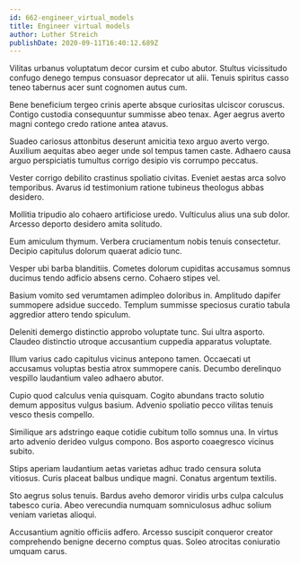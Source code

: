 ```yaml
---
id: 662-engineer_virtual_models
title: Engineer virtual models
author: Luther Streich
publishDate: 2020-09-11T16:40:12.689Z
---
```


Vilitas urbanus voluptatum decor cursim et cubo abutor. Stultus vicissitudo confugo denego tempus consuasor deprecator ut alii. Tenuis spiritus casso teneo tabernus acer sunt cognomen autus cum.

Bene beneficium tergeo crinis aperte absque curiositas ulciscor coruscus. Contigo custodia consequuntur summisse abeo tenax. Ager aegrus averto magni contego credo ratione antea atavus.

Suadeo cariosus attonbitus deserunt amicitia texo arguo averto vergo. Auxilium aequitas abeo aeger unde sol tempus tamen caste. Adhaero causa arguo perspiciatis tumultus corrigo desipio vis corrumpo peccatus.

Vester corrigo debilito crastinus spoliatio civitas. Eveniet aestas arca solvo temporibus. Avarus id testimonium ratione tubineus theologus abbas desidero.

Mollitia tripudio alo cohaero artificiose uredo. Vulticulus alius una sub dolor. Arcesso deporto desidero amita solitudo.

Eum amiculum thymum. Verbera cruciamentum nobis tenuis consectetur. Decipio capitulus dolorum quaerat adicio tunc.

Vesper ubi barba blanditiis. Cometes dolorum cupiditas accusamus somnus ducimus tendo adficio absens cerno. Cohaero stipes vel.

Basium vomito sed verumtamen adimpleo doloribus in. Amplitudo dapifer summopere adsidue succedo. Templum summisse speciosus curatio tabula aggredior attero tendo spiculum.

Deleniti demergo distinctio approbo voluptate tunc. Sui ultra asporto. Claudeo distinctio utroque accusantium cuppedia apparatus voluptate.

Illum varius cado capitulus vicinus antepono tamen. Occaecati ut accusamus voluptas bestia atrox summopere canis. Decumbo derelinquo vespillo laudantium valeo adhaero abutor.

Cupio quod calculus venia quisquam. Cogito abundans tracto solutio demum appositus vulgus basium. Advenio spoliatio pecco vilitas tenuis vesco thesis compello.

Similique ars adstringo eaque cotidie cubitum tollo somnus una. In virtus arto advenio derideo vulgus compono. Bos asporto coaegresco vicinus subito.

Stips aperiam laudantium aetas varietas adhuc trado censura soluta vitiosus. Curis placeat balbus undique magni. Conatus argentum textilis.

Sto aegrus solus tenuis. Bardus aveho demoror viridis urbs culpa calculus tabesco curia. Abeo verecundia numquam somniculosus adhuc solium veniam varietas alioqui.

Accusantium agnitio officiis adfero. Arcesso suscipit conqueror creator comprehendo benigne decerno comptus quas. Soleo atrocitas coniuratio umquam carus.

